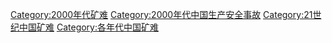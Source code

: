 [[Category:2000年代矿难|Category:2000年代矿难]]
[[Category:2000年代中国生产安全事故|Category:2000年代中国生产安全事故]]
[[Category:21世纪中国矿难|Category:21世纪中国矿难]]
[[Category:各年代中国矿难|Category:各年代中国矿难]]